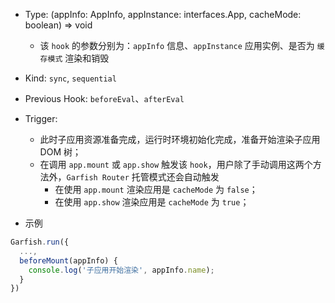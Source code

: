 
- Type: <Highlight> (appInfo: AppInfo, appInstance: interfaces.App, cacheMode: boolean) => void </Highlight>
  - 该 `hook` 的参数分别为：`appInfo` 信息、`appInstance` 应用实例、是否为 `缓存模式` 渲染和销毁
- Kind: `sync`, `sequential`
- Previous Hook: `beforeEval`、`afterEval`
- Trigger:

  - 此时子应用资源准备完成，运行时环境初始化完成，准备开始渲染子应用 DOM 树；
  - 在调用 `app.mount` 或 `app.show` 触发该 `hook`，用户除了手动调用这两个方法外，`Garfish Router` 托管模式还会自动触发
    - 在使用 `app.mount` 渲染应用是 `cacheMode` 为 `false`；
    - 在使用 `app.show` 渲染应用是 `cacheMode` 为 `true`；

- 示例

```ts
Garfish.run({
  ...,
  beforeMount(appInfo) {
    console.log('子应用开始渲染', appInfo.name);
  }
})
```
